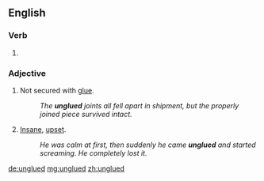 ==English==

===Verb===
{{head|en}}

# {{en-past of|unglue}}

===Adjective===
{{en-adj}}

# {{context|not comparable|lang=en}} Not secured with [[glue]].
#: ''The '''unglued''' joints all fell apart in shipment, but the properly joined piece survived intact.''
# {{context|comparable|slang|lang=en}} [[insane|Insane]], [[upset]].
#: ''He was calm at first, then suddenly he came '''unglued''' and started screaming.  He completely lost it.''

[[de:unglued]]
[[mg:unglued]]
[[zh:unglued]]